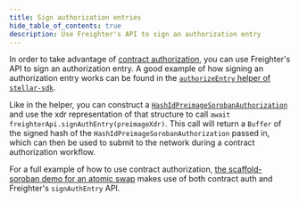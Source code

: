 ```yaml
---
title: Sign authorization entries
hide_table_of_contents: true
description: Use Freighter's API to sign an authorization entry
---
```


In order to take advantage of [contract authorization](../../../learn/fundamentals/contract-development/authorization.mdx), you can use Freighter's API to sign an authorization entry. A good example of how signing an authorization entry works can be found in the [`authorizeEntry` helper of `stellar-sdk`](https://github.com/stellar/js-stellar-base/blob/e3d6fc3351e7d242b374c7c6057668366364a279/src/auth.js#L97).

Like in the helper, you can construct a [`HashIdPreimageSorobanAuthorization`](https://github.com/stellar/js-stellar-base/blob/a9567e5843760bfb6a8b786592046aee4c9d38b2/types/next.d.ts#L6895) and use the xdr representation of that structure to call `await freighterApi.signAuthEntry(preimageXdr)`. This call will return a `Buffer` of the signed hash of the `HashIdPreimageSorobanAuthorization` passed in, which can then be used to submit to the network during a contract authorization workflow.

For a full example of how to use contract authorization, [the scaffold-soroban demo for an atomic swap](https://github.com/stellar/soroban-react-atomic-swap) makes use of both contract auth and Freighter's `signAuthEntry` API.
